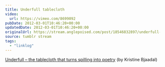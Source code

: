 ```yaml
---
title: Underfull tablecloth
video:
  url: https://vimeo.com/8699092
pubDate: 2012-03-01T10:46:20+00:00
updatedDate: 2012-03-01T10:46:20+00:00
originalUrl: https://stream.anglepoised.com/post/18546832897/underfull-the-tablecloth-that-turns-spilling
source: tumblr stream
tags:
  - "linklog"
---
```


[Underfull &#8211; the tablecloth that turns spilling into poetry][1] (by Kristine Bjaadal)

[1]: https://vimeo.com/8699092
